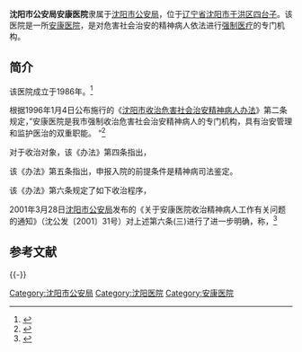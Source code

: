 {{Infobox PRCG |color = darkblue
|机构名称=沈阳市公安局安康医院
|标志1=Police Badge,P.R.China.svg
|标志1大小=120px
|标志1说明=[[中华人民共和国人民警察警徽|中华人民共和国人民警察警徽]]
|标志2=Red star.svg
|标志2说明=[[印章|印章]][[s:国务院关于国家行政机关和企业事业单位社会团体印章管理的规定|规定]]：[[直径|直径]]?厘米，中央刊[[五角星|五角星]]，由?制发。
|职位1=院长
|人员1=?
|衔级1=?级警?
|上级机构=[[沈阳市公安局|沈阳市公安局]]
|机构类型=[[安康医院|安康医院]]
|行政级别=
|时期1=
|机构1='''沈阳市公安局安康医院'''
|地址1=[[辽宁省|辽宁省]][[沈阳市|沈阳市]][[于洪区|于洪区]][[四台子|四台子]]
|邮编1=
|电话1={{Tel|86||}}
|网站=
|网址=
}}

'''沈阳市公安局安康医院'''隶属于[[沈阳市公安局|沈阳市公安局]]，位于[[辽宁省|辽宁省]][[沈阳市|沈阳市]][[于洪区|于洪区]][[四台子|四台子]]。该医院是一所[[安康医院|安康医院]]，是对危害社会治安的精神病人依法进行[[强制医疗|强制医疗]]的专门机构。

==简介==
该医院成立于1986年。<ref>{{Cite web |url=http://news.sina.com.cn/s/2004-05-12/09572509722s.shtml |title=四大部门管治精神病人有条件，新浪网，2004年05月12日 |accessdate=2010-09-27 |archive-date=2016-03-04 |archive-url=https://web.archive.org/web/20160304214454/http://news.sina.com.cn/s/2004-05-12/09572509722s.shtml |dead-url=no }}</ref>

{{wikisource|沈阳市收治危害社会治安精神病人办法}}
根据1996年1月4日公布施行的《[[s:沈阳市收治危害社会治安精神病人办法|沈阳市收治危害社会治安精神病人办法]]》第二条规定，”安康医院是我市强制收治危害社会治安精神病人的专门机构，具有治安管理和监护医治的双重职能。 “<ref>{{Cite web |url=http://www.people.com.cn/item/flfgk/dffg/1996/B142002199602.html |title=沈阳市收治危害社会治安精神病人办法，人民网法律法规库，于2010-09-27查阅 |accessdate=2010-09-27 |archive-date=2016-03-04 |archive-url=https://web.archive.org/web/20160304082215/http://www.people.com.cn/item/flfgk/dffg/1996/B142002199602.html |dead-url=no }}</ref>

对于收治对象，该《办法》第四条指出，
{{quote|第四条 凡在我市有下列危害社会治安行为之一的精神病人，经司法
医学鉴定为无责任能力的，予以强制收治。<br>

　　(一)有杀人、放火、强奸、爆炸、抢劫等行为的；<br>

　　(二)以暴力行为严重扰乱党政军机关办公秩序和企事业单位生产、工
作秩序的；<br>

　　(三)严重扰乱公共秩序、危害公共安全的；<br>

　　(四)有其他严重影响社会治安或者威胁他人人身安全行为，应当强制
治疗的；<br>

　　(五)病情缓解出院后，又有明显发病症状的。}}

该《办法》第五条指出，申报入院的前提条件是精神病司法鉴定。
{{quote|
第五条 精神病司法鉴定由申报入院的公安机关负责办理。 }}

该《办法》第六条规定了如下收治程序，
{{quote|
第六条 强制收治精神病人，应依照下列程序：<br>

　　(一)居住我市需要强制收治的精神病人，由申报入院的公安机关填写
精神病人强制治疗审批表，附精神病人司法鉴定书等有关材料，由分、县
(区)公安局提出意见，报市公安局主管部门审批；<br>

　　(二)外地流入我市的精神病人，需强制收治的，可由发现地公安机关
办理入院手续；<br>

　　(三)遇有紧急、特殊情况，需将病人立即强制收治的，经分、县(市)
公安局领导签署意见，可直接送安康医院收治，但必须及时做出司法鉴定
、补办审批手续。 }}

{{wikisource|关于安康医院收治精神病人工作有关问题的通知}}
2001年3月28日[[沈阳市公安局|沈阳市公安局]]发布的《关于安康医院收治精神病人工作有关问题的通知》（沈公发〔2001〕31号）对上述第六条(三)进行了进一步明确，称，<ref>{{Cite web |url=http://www.shenyang.gov.cn/web/assembly/action/browsePage.do?channelID=1158644667232&contentID=1162256988043 |title=关于安康医院收治精神病人工作有关问题的通知，沈阳市人民政府网站，于2010-09-27查阅 |accessdate=2010-09-27 |archive-date=2010-12-01 |archive-url=https://web.archive.org/web/20101201222516/http://www.shenyang.gov.cn/web/assembly/action/browsePage.do?channelID=1158644667232 |dead-url=yes }}</ref>
{{quote|三、(3)遇有紧急、特殊情况，需将病人立即强制收治的经分、县（市）公安局领导签署意见，可直接送安康医院收治，但是，'''原送治单位'''必须及时做出司法鉴定，补办审批手续。}}

==参考文献==
{{reflist}}

{{-}}


[[Category:沈阳市公安局|Category:沈阳市公安局]]
[[Category:沈阳医院|Category:沈阳医院]]
[[Category:安康医院|Category:安康医院]]